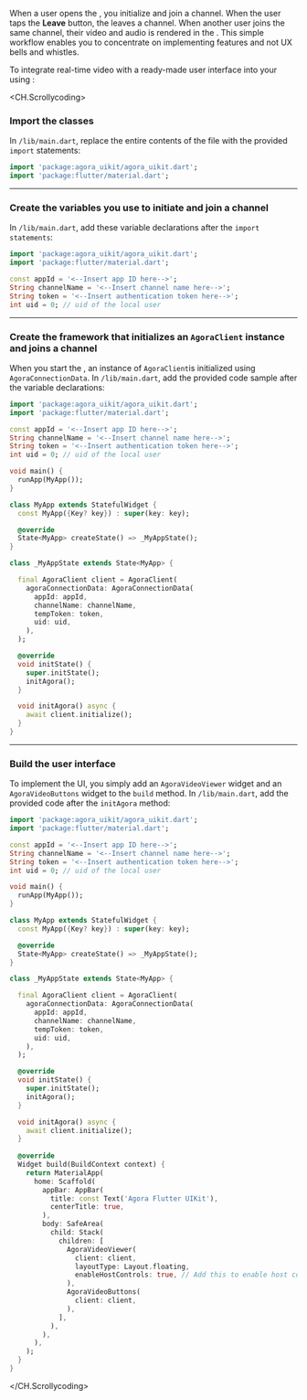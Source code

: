 <PlatformWrapper platform="flutter">

When a user opens the <Vpl k="CLIENT" />, you initialize <Vg k="UIK" /> and join a channel. When the user taps the **Leave** button, the <Vpl k="CLIENT" /> leaves a channel. When another user joins the same channel, their video and audio is rendered in the <Vpl k="CLIENT" />. This simple workflow enables you to concentrate on implementing <Vg k="COMPANY" /> features and not UX bells and whistles.

To integrate real-time video with a ready-made user interface into your <Vpl k="CLIENT" /> using <Vg k="UIK" />:

<CH.Scrollycoding>
### Import the <Vg k="UIK" /> classes

In `/lib/main.dart`, replace the entire contents of the file with the provided `import` statements:

```dart /lib/main.dart focus=1:2
import 'package:agora_uikit/agora_uikit.dart';
import 'package:flutter/material.dart';
```

---

### Create the variables you use to initiate and join a channel

In `/lib/main.dart`, add these variable declarations after the `import statements`:

```dart /lib/main.dart focus=4:7
import 'package:agora_uikit/agora_uikit.dart';
import 'package:flutter/material.dart';

const appId = '<--Insert app ID here-->';
String channelName = '<--Insert channel name here-->';
String token = '<--Insert authentication token here-->';
int uid = 0; // uid of the local user
```
---

### Create the <Vpl k="CLIENT" /> framework that initializes an `AgoraClient` instance and joins a channel

When you start the <Vpl k="CLIENT" />, an instance of `AgoraClient`is initialized using `AgoraConnectionData`. In `/lib/main.dart`, add the provided code sample after the variable declarations:

```dart /lib/main.dart focus=8:42
import 'package:agora_uikit/agora_uikit.dart';
import 'package:flutter/material.dart';

const appId = '<--Insert app ID here-->';
String channelName = '<--Insert channel name here-->';
String token = '<--Insert authentication token here-->';
int uid = 0; // uid of the local user

void main() {
  runApp(MyApp());
}

class MyApp extends StatefulWidget {
  const MyApp({Key? key}) : super(key: key);

  @override
  State<MyApp> createState() => _MyAppState();
}

class _MyAppState extends State<MyApp> {

  final AgoraClient client = AgoraClient(
    agoraConnectionData: AgoraConnectionData(
      appId: appId,
      channelName: channelName,
      tempToken: token,
      uid: uid,
    ),
  );

  @override
  void initState() {
    super.initState();
    initAgora();
  }

  void initAgora() async {
    await client.initialize();
  }
}
```

---

### Build the user interface

To implement the UI, you simply add an `AgoraVideoViewer` widget and an `AgoraVideoButtons` widget to the `build` method. In `/lib/main.dart`, add the provided code after the `initAgora` method:

```dart /lib/main.dart focus=40:65
import 'package:agora_uikit/agora_uikit.dart';
import 'package:flutter/material.dart';

const appId = '<--Insert app ID here-->';
String channelName = '<--Insert channel name here-->';
String token = '<--Insert authentication token here-->';
int uid = 0; // uid of the local user

void main() {
  runApp(MyApp());
}

class MyApp extends StatefulWidget {
  const MyApp({Key? key}) : super(key: key);

  @override
  State<MyApp> createState() => _MyAppState();
}

class _MyAppState extends State<MyApp> {

  final AgoraClient client = AgoraClient(
    agoraConnectionData: AgoraConnectionData(
      appId: appId,
      channelName: channelName,
      tempToken: token,
      uid: uid,
    ),
  );

  @override
  void initState() {
    super.initState();
    initAgora();
  }

  void initAgora() async {
    await client.initialize();
  }
  
  @override
  Widget build(BuildContext context) {
    return MaterialApp(
      home: Scaffold(
        appBar: AppBar(
          title: const Text('Agora Flutter UIKit'),
          centerTitle: true,
        ),
        body: SafeArea(
          child: Stack(
            children: [
              AgoraVideoViewer(
                client: client,
                layoutType: Layout.floating,
                enableHostControls: true, // Add this to enable host controls
              ),
              AgoraVideoButtons(
                client: client,
              ),
            ],
          ),
        ),
      ),
    );
  }
}
```

</CH.Scrollycoding>

</PlatformWrapper>

